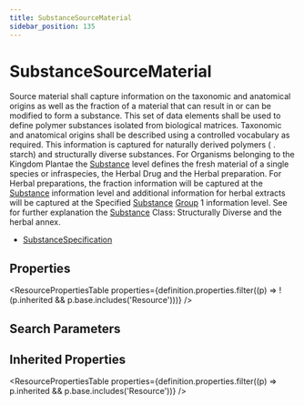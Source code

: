 ```yaml
---
title: SubstanceSourceMaterial
sidebar_position: 135
---
```


# SubstanceSourceMaterial

Source material shall capture information on the taxonomic and anatomical origins as well as the fraction of a material that can result in or can be modified to form a substance. This set of data elements shall be used to define polymer substances isolated from biological matrices. Taxonomic and anatomical origins shall be described using a controlled vocabulary as required. This information is captured for naturally derived polymers ( . starch) and structurally diverse substances. For Organisms belonging to the Kingdom Plantae the <a href="/docs/api/fhir/resources/substance">Substance</a> level defines the fresh material of a single species or infraspecies, the Herbal Drug and the Herbal preparation. For Herbal preparations, the fraction information will be captured at the <a href="/docs/api/fhir/resources/substance">Substance</a> information level and additional information for herbal extracts will be captured at the Specified <a href="/docs/api/fhir/resources/substance">Substance</a> <a href="/docs/api/fhir/resources/group">Group</a> 1 information level. See for further explanation the <a href="/docs/api/fhir/resources/substance">Substance</a> Class: Structurally Diverse and the herbal annex.

  <Tabs queryString="intro-section">
  <TabItem value="usage" label="Usage" default>
    <div>   <a name="scope"> </a>     </div>
    </TabItem>
  
  
  <TabItem value="referencedBy" label="Referenced By">
    <ul><li><a href="/docs/api/fhir/resources/substancespecification">SubstanceSpecification</a></li></ul>
    </TabItem>
</Tabs>


## Properties

<ResourcePropertiesTable properties={definition.properties.filter((p) => !(p.inherited && p.base.includes('Resource')))} />

## Search Parameters

<SearchParamsTable searchParams={definition.searchParameters} />

## Inherited Properties

<ResourcePropertiesTable properties={definition.properties.filter((p) => p.inherited && p.base.includes('Resource'))} />


